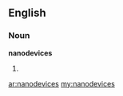 ==English==

===Noun===
'''nanodevices'''

# {{plural of|[[nanodevice]]}}

[[ar:nanodevices]]
[[my:nanodevices]]